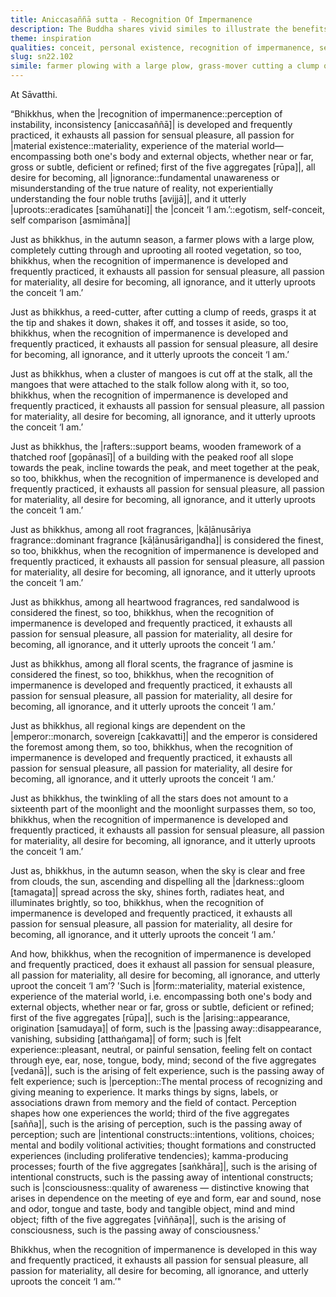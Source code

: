 ```yaml
---
title: Aniccasaññā sutta - Recognition Of Impermanence
description: The Buddha shares vivid similes to illustrate the benefits of developing the recognition of impermanence. This practice gradually exhausts all passion for sensual pleasure, materiality, becoming, ignorance, and uproots the conceit ‘I am.’
theme: inspiration
qualities: conceit, personal existence, recognition of impermanence, sensual desire, wisdom
slug: sn22.102
simile: farmer plowing with a large plow, grass-mover cutting a clump of coarse grass, cluster of mangoes cut off at the stalk, building with the peaked roof, dominant fragrance, red sandalwood, fragrance of jasmine, regional kings, moonlight surpassing twinkling of all the stars, sun dispelling all the darkness spread across the sky
---
```


At Sāvatthi.

“Bhikkhus, when the |recognition of impermanence::perception of instability, inconsistency [aniccasaññā]| is developed and frequently practiced, it exhausts all passion for sensual pleasure, all passion for |material existence::materiality, experience of the material world—encompassing both one's body and external objects, whether near or far, gross or subtle, deficient or refined; first of the five aggregates [rūpa]|, all desire for becoming, all |ignorance::fundamental unawareness or misunderstanding of the true nature of reality, not experientially understanding the four noble truths [avijjā]|, and it utterly |uproots::eradicates [samūhanati]| the |conceit ‘I am.’::egotism, self-conceit, self comparison [asmimāna]|

Just as bhikkhus, in the autumn season, a farmer plows with a large plow, completely cutting through and uprooting all rooted vegetation, so too, bhikkhus, when the recognition of impermanence is developed and frequently practiced, it exhausts all passion for sensual pleasure, all passion for materiality, all desire for becoming, all ignorance, and it utterly uproots the conceit ‘I am.’

Just as bhikkhus, a reed-cutter, after cutting a clump of reeds, grasps it at the tip and shakes it down, shakes it off, and tosses it aside, so too, bhikkhus, when the recognition of impermanence is developed and frequently practiced, it exhausts all passion for sensual pleasure, all desire for becoming, all ignorance, and it utterly uproots the conceit ‘I am.’

Just as bhikkhus, when a cluster of mangoes is cut off at the stalk, all the mangoes that were attached to the stalk follow along with it, so too, bhikkhus, when the recognition of impermanence is developed and frequently practiced, it exhausts all passion for sensual pleasure, all passion for materiality, all desire for becoming, all ignorance, and it utterly uproots the conceit ‘I am.’

Just as bhikkhus, the |rafters::support beams, wooden framework of a thatched roof [gopānasī]| of a building with the peaked roof all slope towards the peak, incline towards the peak, and meet together at the peak, so too, bhikkhus, when the recognition of impermanence is developed and frequently practiced, it exhausts all passion for sensual pleasure, all passion for materiality, all desire for becoming, all ignorance, and it utterly uproots the conceit ‘I am.’

Just as bhikkhus, among all root fragrances, |kāḷānusāriya fragrance::dominant fragrance [kāḷānusārigandha]| is considered the finest, so too, bhikkhus, when the recognition of impermanence is developed and frequently practiced, it exhausts all passion for sensual pleasure, all passion for materiality, all desire for becoming, all ignorance, and it utterly uproots the conceit ‘I am.’

Just as bhikkhus, among all heartwood fragrances, red sandalwood is considered the finest, so too, bhikkhus, when the recognition of impermanence is developed and frequently practiced, it exhausts all passion for sensual pleasure, all passion for materiality, all desire for becoming, all ignorance, and it utterly uproots the conceit ‘I am.’

Just as bhikkhus, among all floral scents, the fragrance of jasmine is considered the finest, so too, bhikkhus, when the recognition of impermanence is developed and frequently practiced, it exhausts all passion for sensual pleasure, all passion for materiality, all desire for becoming, all ignorance, and it utterly uproots the conceit ‘I am.’

Just as bhikkhus, all regional kings are dependent on the |emperor::monarch, sovereign [cakkavatti]| and the emperor is considered the foremost among them, so too, bhikkhus, when the recognition of impermanence is developed and frequently practiced, it exhausts all passion for sensual pleasure, all passion for materiality, all desire for becoming, all ignorance, and it utterly uproots the conceit ‘I am.’

Just as bhikkhus, the twinkling of all the stars does not amount to a sixteenth part of the moonlight and the moonlight surpasses them, so too, bhikkhus, when the recognition of impermanence is developed and frequently practiced, it exhausts all passion for sensual pleasure, all passion for materiality, all desire for becoming, all ignorance, and it utterly uproots the conceit ‘I am.’

Just as, bhikkhus, in the autumn season, when the sky is clear and free from clouds, the sun, ascending and dispelling all the |darkness::gloom [tamagata]| spread across the sky, shines forth, radiates heat, and illuminates brightly, so too, bhikkhus, when the recognition of impermanence is developed and frequently practiced, it exhausts all passion for sensual pleasure, all passion for materiality, all desire for becoming, all ignorance, and it utterly uproots the conceit ‘I am.’

And how, bhikkhus, when the recognition of impermanence is developed and frequently practiced, does it exhaust all passion for sensual pleasure, all passion for materiality, all desire for becoming, all ignorance, and utterly uproot the conceit ‘I am’? 'Such is |form::materiality, material existence, experience of the material world, i.e. encompassing both one's body and external objects, whether near or far, gross or subtle, deficient or refined; first of the five aggregates [rūpa]|, such is the |arising::appearance, origination [samudaya]| of form, such is the |passing away::disappearance, vanishing, subsiding [atthaṅgama]| of form; such is |felt experience::pleasant, neutral, or painful sensation, feeling felt on contact through eye, ear, nose, tongue, body, mind; second of the five aggregates [vedanā]|, such is the arising of felt experience, such is the passing away of felt experience; such is |perception::The mental process of recognizing and giving meaning to experience. It marks things by signs, labels, or associations drawn from memory and the field of contact. Perception shapes how one experiences the world; third of the five aggregates [sañña]|, such is the arising of perception, such is the passing away of perception; such are |intentional constructs::intentions, volitions, choices; mental and bodily volitional activities; thought formations and constructed experiences (including proliferative tendencies); kamma-producing processes; fourth of the five aggregates [saṅkhāra]|, such is the arising of intentional constructs, such is the passing away of intentional constructs; such is |consciousness::quality of awareness — distinctive knowing that arises in dependence on the meeting of eye and form, ear and sound, nose and odor, tongue and taste, body and tangible object, mind and mind object; fifth of the five aggregates [viññāṇa]|, such is the arising of consciousness, such is the passing away of consciousness.'

Bhikkhus, when the recognition of impermanence is developed in this way and frequently practiced, it exhausts all passion for sensual pleasure, all passion for materiality, all desire for becoming, all ignorance, and utterly uproots the conceit ‘I am.’"